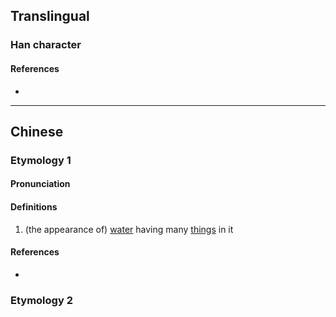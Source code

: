 {{character info/new}}
==Translingual==

===Han character===
{{Han char|rn=85|rad=水|as=06|sn=9|four=31117|canj=ESS|ids=⿰氵巨}}

====References====
* {{Han ref|kx=0622.070|dkj=17346|hdz=31561.070|uh=6D30|ud=27952|bh=CD48|bd=52552}}

----

==Chinese==
{{zh-forms}}

===Etymology 1===

====Pronunciation====
{{zh-pron
|m=jù
|c=geoi6
|cat=
}}

====Definitions====
{{zh-hanzi}}

# (the appearance of) [[water]] having many [[thing]]s in it

====References====
* {{R:yue:mfccd}}

===Etymology 2===
{{zh-see|渠|ss}}